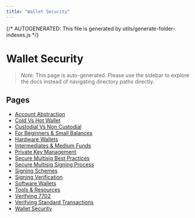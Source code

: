 ```yaml
---
title: "Wallet Security"
---
```


{/* AUTOGENERATED: This file is generated by utils/generate-folder-indexes.js */}

# Wallet Security

> _Note:_ This page is auto-generated. Please use the sidebar to explore the docs instead of navigating directory paths directly.

## Pages

- [Account Abstraction](/wallet-security/account-abstraction)
- [Cold Vs Hot Wallet](/wallet-security/cold-vs-hot-wallet)
- [Custodial Vs Non Custodial](/wallet-security/custodial-vs-non-custodial)
- [For Beginners & Small Balances](/wallet-security/for-beginners-&-small-balances)
- [Hardware Wallets](/wallet-security/hardware-wallets)
- [Intermediates & Medium Funds](/wallet-security/intermediates-&-medium-funds)
- [Private Key Management](/wallet-security/private-key-management)
- [Secure Multisig Best Practices](/wallet-security/secure-multisig-best-practices)
- [Secure Multisig Signing Process](/wallet-security/secure-multisig-signing-process)
- [Signing Schemes](/wallet-security/signing-schemes)
- [Signing Verification](/wallet-security/signing-verification)
- [Software Wallets](/wallet-security/software-wallets)
- [Tools & Resources](/wallet-security/tools-&-resources)
- [Verifying 7702](/wallet-security/verifying-7702)
- [Verifying Standard Transactions](/wallet-security/verifying-standard-transactions)
- [Wallet Security](/wallet-security/overview)
